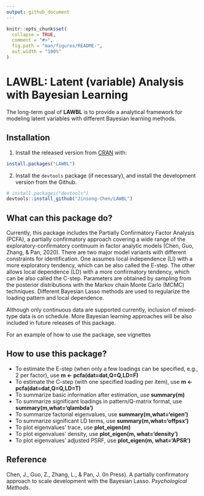 ```yaml
---
output: github_document
---
```


<!-- README.md is generated from README.Rmd. Please edit that file -->

```r
knitr::opts_chunk$set(
  collapse = TRUE,
  comment = "#>",
  fig.path = "man/figures/README-",
  out.width = "100%"
)
```

# LAWBL: Latent (variable) Analysis with Bayesian Learning

The long-term goal of **LAWBL** is to provide a analytical framework for modeling latent variables with different Bayesian learning methods.

## Installation

1) Install the released version from [CRAN](https://CRAN.R-project.org) with:

``` r
install.packages("LAWBL")
```

2) Install the `devtools` package (if necessary), and install the development version from the Github.

```r
# install.packages("devtools")
devtools::install_github("Jinsong-Chen/LAWBL")
```


## What can this package do?

Currently, this package includes the Partially Confirmatory Factor Analysis (PCFA), a partially confirmatory approach covering a wide range of the exploratory-confirmatory continuum in factor analytic models (Chen, Guo, Zhang, & Pan, 2020). There are two major model variants with different constraints for identification. One assumes local  independence (LI) with a more exploratory tendency, which can be also called the E-step. The other allows local dependence (LD) with a more confirmatory tendency, which can be also called the C-step. Parameters are obtained by sampling from the posterior distributions with the Markov chain Monte Carlo (MCMC) techniques. Different Bayesian Lasso methods are used to regularize the loading pattern and local dependence.

Although only continuous data are supported currently, inclusion of mixed-type data is on schedule. More Bayesian learning approaches will be also included in future releases of this package.

For an example of how to use the package, see vignettes

## How to use this package?

* To estimate the E-step (when only a few loadings can be specified, e.g., 2 per factor), use **m <- pcfa(dat=dat,Q=Q,LD=F)**
* To estimate the C-step (with one specified loading per item), use **m <- pcfa(dat=dat,Q=Q,LD=T)**
* To summarize basic information after estimation, use **summary(m)**
* To summarize significant loadings in pattern/Q-matrix format, use **summary(m,what='qlambda')**
* To summarize factorial eigenvalues, use **summary(m,what='eigen')**
* To summarize significant LD terms, use **summary(m,what='offpsx')**
* To plot eigenvalues' trace, use **plot_eigen(m)**
* To plot eigenvalues' density, use **plot_eigen(m, what='density')**
* To plot eigenvalues' adjusted PSRF, use **plot_eigen(m, what='APSR')**

## Reference

Chen, J., Guo, Z., Zhang, L., & Pan, J. (In Press). A partially confirmatory approach to scale development with the Bayesian Lasso. *Psychological Methods*.

